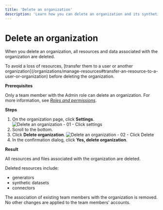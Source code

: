 ```yaml
---
title: 'Delete an organization'
description: 'Learn how you can delete an organization and its synthetic data resources in MOSTLY AI.'
---
```



# Delete an organization

When you delete an organization, all resources and data associated with the organization are deleted.

<Callout type="warning">
To avoid a loss of resources, [transfer them to a user or another organization](/organizations/manage-resources#transfer-an-resource-to-a-user-or-organization) before deleting the organization.
</Callout>

**Prerequisites**

Only a team member with the Admin role can delete an organization. For more information, see [_Roles and permissions_](/organizations/roles-and-permissions).

**Steps**

1. On the organization page, click **Settings**.
    <Image
        src="/docimages/organizations/delete-01-click-settings.webp"
        alt="Delete an organization - 01 - Click settings"
        width={700}
        height={300}
    />
2. Scroll to the bottom.
3. Click **Delete organization**.
    <Image
        src="/docimages/organizations/delete-02-click-delete.webp"
        alt="Delete an organization - 02 - Click Delete"
        width={700}
        height={300}
    />
4. In the confirmation dialog, click **Yes, delete organization**.

**Result**

All resources and files associated with the organization are deleted.

Deleted resources include:

* generators
* synthetic datasets
* connectors

The association of existing team members with the organization is removed. No other changes are applied to the team members' accounts.
